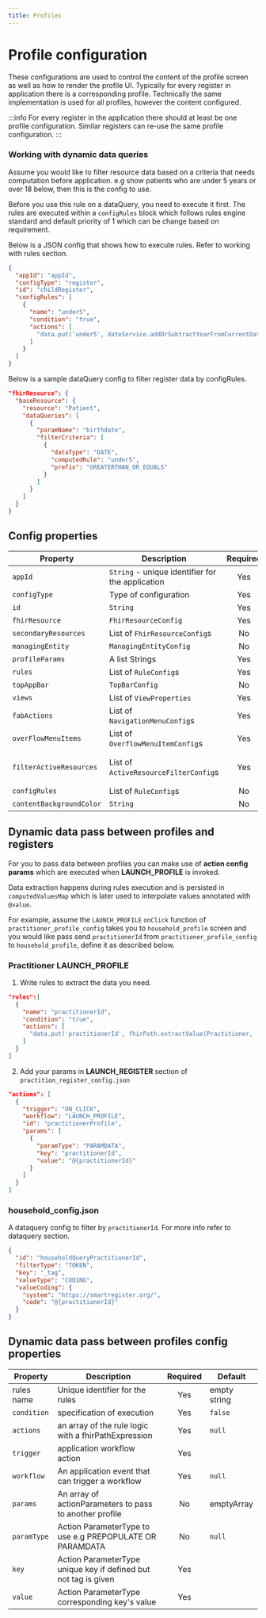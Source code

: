 ```yaml
---
title: Profiles
---
```


# Profile configuration

These configurations are used to control the content of the profile screen as well as how to render the profile UI. Typically for every register in application there is a corresponding profile. Technically the same implementation is used for all profiles, however the content configured.

:::info
For every register in the application there should at least be one profile configuration. Similar registers can re-use the same profile configuration.
:::

### Working with dynamic data queries
Assume you would like to filter resource data based on a criteria that needs computation before application. e.g show patients who are under 5 years or over 18 below, then this is the config to use.

Before you use this rule on a dataQuery, you need  to execute it first. The rules are executed within a `configRules` block which follows rules engine standard and default priority of 1 which can be change based on requirement.

Below is a JSON config that shows how to execute rules. Refer to working with rules section.
``` json
{
  "appId": "appId",
  "configType": "register",
  "id": "childRegister",
  "configRules": [
    {
      "name": "under5",
      "condition": "true",
      "actions": [
        "data.put('under5', dateService.addOrSubtractYearFromCurrentDate(5,'-'))"
      ]
    }
  ]
}
```

Below is a sample dataQuery config to filter register data by configRules.

``` json
"fhirResource": {
  "baseResource": {
    "resource": "Patient",
    "dataQueries": [
      {
        "paramName": "birthdate",
        "filterCriteria": [
          {
            "dataType": "DATE",
            "computedRule": "under5",
            "prefix": "GREATERTHAN_OR_EQUALS"
          }
        ]
      }
    ]
  }
}
```

## Config properties

|Property | Description | Required | Default |
|--|--|:--:|--|
`appId` | `String` - unique identifier for the application | Yes | |
`configType` | Type of configuration | Yes |  `profile` |
`id` | `String` | Yes | |
`fhirResource` | `FhirResourceConfig` | Yes | |
`secondaryResources` | List of `FhirResourceConfig`s | No |
`managingEntity` | `ManagingEntityConfig` | No | |
`profileParams` | A list Strings | Yes |  |
`rules` | List of `RuleConfig`s | Yes | `emptyList()` |
`topAppBar` | `TopBarConfig` | No | |
`views` | List of `ViewProperties` | Yes | |
`fabActions` | List of `NavigationMenuConfig`s| Yes | `emptyList()` |
`overFlowMenuItems` | List of `OverflowMenuItemConfig`s | Yes | `emptyList()` |
`filterActiveResources` | List of `ActiveResourceFilterConfig`s | Yes | `listOf(ActiveResourceFilterConfig(resourceType = ResourceType.Patient, active = true), ActiveResourceFilterConfig(resourceType = ResourceType.Group, active = true))` |
`configRules` | List of `RuleConfig`s | No | `null` |
`contentBackgroundColor` | `String` | No | `#FFFFFF` |

## Dynamic data pass between profiles and registers

For you to pass data between profiles you can make use of **action config params** which are executed when **LAUNCH_PROFILE** is invoked.

Data extraction happens during rules execution and is persisted in `computedValuesMap` which is later used to interpolate values annotated with `@value`.

For example, assume the `LAUNCH_PROFILE` `onClick` function of `practitioner_profile_config` takes you to `household_profile` screen and you would like pass send `practitionerId` from `practitioner_profile_config` to `household_profile`, define it as described below.

### Practitioner **LAUNCH_PROFILE**
1. Write rules to extract the data you need.
  ``` json
  "rules":[
    {
      "name": "practitionerId",
      "condition": "true",
      "actions": [
        "data.put('practitionerId', fhirPath.extractValue(Practitioner, 'Practitioner.id.replace(\"Practitioner/\",\"\")').split(\"/\").get(0))"
      ]
    }
  ]
  ```

2. Add your params in **LAUNCH_REGISTER** section of `practition_register_config.json`
  ``` json
  "actions": [
    {
      "trigger": "ON_CLICK",
      "workflow": "LAUNCH_PROFILE",
      "id": "practitionerProfile",
      "params": [
        {
          "paramType": "PARAMDATA",
          "key": "practitionerId",
          "value": "@{practitionerId}"
        }
      ]
    }
  ]
  ```

### household_config.json
A dataquery config to filter by `practitionerId`. For more info refer to dataquery section.

``` json
{
  "id": "householdQueryPractitionerId",
  "filterType": "TOKEN",
  "key": "_tag",
  "valueType": "CODING",
  "valueCoding": {
    "system": "https://smartregister.org/",
    "code": "@{practitionerId}"
  }
}
```

## Dynamic data pass between profiles config properties

|Property | Description | Required | Default |
|--|--|:--:|--|
rules name | Unique identifier for the rules                       | Yes | empty string |
`condition`  | specification of execution                            | Yes | `false` |
`actions`    | an array of the rule logic with a fhirPathExpression  | Yes | `null` |
`trigger`    | application workflow action                           | Yes | |
`workflow`   | An application event that can trigger a workflow      | Yes | `null` |
`params`     | An array of actionParameters to pass to another profile | No | emptyArray |
`paramType`  | Action ParameterType to use e.g PREPOPULATE OR PARAMDATA | No | `null` |
`key`        | Action ParameterType unique key if defined but not tag is given | Yes | |
`value`      | Action ParameterType corresponding key's value        | Yes | |
